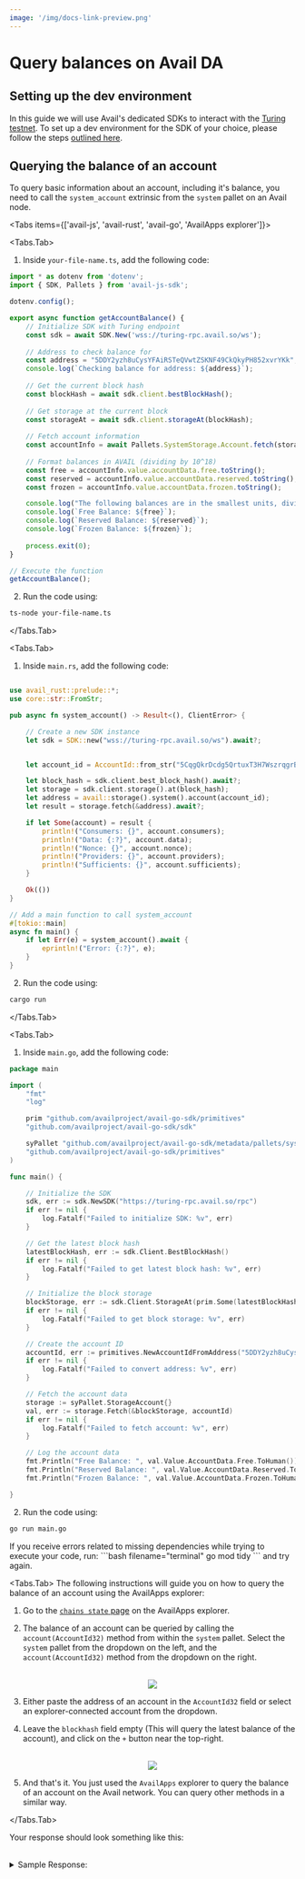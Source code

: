 ```yaml
---
image: '/img/docs-link-preview.png'
---
```



# Query balances on Avail DA

## Setting up the dev environment

In this guide we will use Avail's dedicated SDKs to interact with the [Turing testnet](/docs/networks).
To set up a dev environment for the SDK of your choice, please follow the steps [outlined here](/api-reference/avail-node-api#setting-up-the-dev-environment).

## Querying the balance of an account

To query basic information about an account, including it's balance, you need to call the `system_account` extrinsic from the `system` pallet on an Avail node.

<Tabs items={['avail-js', 'avail-rust', 'avail-go', 'AvailApps explorer']}>

<Tabs.Tab>
1. Inside `your-file-name.ts`, add the following code:

```typescript showLineNumbers filename="avail-js"
import * as dotenv from 'dotenv';
import { SDK, Pallets } from 'avail-js-sdk';

dotenv.config();

export async function getAccountBalance() {
    // Initialize SDK with Turing endpoint
    const sdk = await SDK.New('wss://turing-rpc.avail.so/ws');
    
    // Address to check balance for
    const address = "5DDY2yzh8uCysYFAiRSTeQVwtZSKNF49CkQkyPH852xvrYKk";
    console.log(`Checking balance for address: ${address}`);
    
    // Get the current block hash
    const blockHash = await sdk.client.bestBlockHash();
    
    // Get storage at the current block
    const storageAt = await sdk.client.storageAt(blockHash);
    
    // Fetch account information
    const accountInfo = await Pallets.SystemStorage.Account.fetch(storageAt, address);
    
    // Format balances in AVAIL (dividing by 10^18)
    const free = accountInfo.value.accountData.free.toString();
    const reserved = accountInfo.value.accountData.reserved.toString();
    const frozen = accountInfo.value.accountData.frozen.toString();

    console.log("The following balances are in the smallest units, divide by 10^18 to get the balance in AVAIL");
    console.log(`Free Balance: ${free}`);
    console.log(`Reserved Balance: ${reserved}`);
    console.log(`Frozen Balance: ${frozen}`);
    
    process.exit(0);
}

// Execute the function
getAccountBalance(); 
```

2. Run the code using:

```bash filename="terminal"
ts-node your-file-name.ts
```
</Tabs.Tab>

<Tabs.Tab>
1. Inside `main.rs`, add the following code:

```rust showLineNumbers filename="avail-rust"

use avail_rust::prelude::*;
use core::str::FromStr;

pub async fn system_account() -> Result<(), ClientError> {

    // Create a new SDK instance
    let sdk = SDK::new("wss://turing-rpc.avail.so/ws").await?;


    let account_id = AccountId::from_str("5CqgQkrDcdg5QrtuxT3H7WszrqgrBMhdwRbmMVXQzc4VSiEg").unwrap();

    let block_hash = sdk.client.best_block_hash().await?;
    let storage = sdk.client.storage().at(block_hash);
    let address = avail::storage().system().account(account_id);
    let result = storage.fetch(&address).await?;

    if let Some(account) = result {
        println!("Consumers: {}", account.consumers);
        println!("Data: {:?}", account.data);
        println!("Nonce: {}", account.nonce);
        println!("Providers: {}", account.providers);
        println!("Sufficients: {}", account.sufficients);
    }

    Ok(())
}

// Add a main function to call system_account
#[tokio::main]
async fn main() {
    if let Err(e) = system_account().await {
        eprintln!("Error: {:?}", e);
    }
}
```

2. Run the code using:

```bash filename="terminal"
cargo run
```

</Tabs.Tab>

<Tabs.Tab>
1. Inside `main.go`, add the following code:

```go showLineNumbers filename="avail-go"
package main

import (
	"fmt"
	"log"

	prim "github.com/availproject/avail-go-sdk/primitives"
	"github.com/availproject/avail-go-sdk/sdk"

	syPallet "github.com/availproject/avail-go-sdk/metadata/pallets/system"
	"github.com/availproject/avail-go-sdk/primitives"
)

func main() {

	// Initialize the SDK
	sdk, err := sdk.NewSDK("https://turing-rpc.avail.so/rpc")
	if err != nil {
		log.Fatalf("Failed to initialize SDK: %v", err)
	}

	// Get the latest block hash
	latestBlockHash, err := sdk.Client.BestBlockHash()
	if err != nil {
		log.Fatalf("Failed to get latest block hash: %v", err)
	}

	// Initialize the block storage
	blockStorage, err := sdk.Client.StorageAt(prim.Some(latestBlockHash))
	if err != nil {
		log.Fatalf("Failed to get block storage: %v", err)
	}

	// Create the account ID
	accountId, err := primitives.NewAccountIdFromAddress("5DDY2yzh8uCysYFAiRSTeQVwtZSKNF49CkQkyPH852xvrYKk")
	if err != nil {
		log.Fatalf("Failed to convert address: %v", err)
	}

	// Fetch the account data
	storage := syPallet.StorageAccount{}
	val, err := storage.Fetch(&blockStorage, accountId)
	if err != nil {
		log.Fatalf("Failed to fetch account: %v", err)
	}

	// Log the account data
	fmt.Println("Free Balance: ", val.Value.AccountData.Free.ToHuman())
	fmt.Println("Reserved Balance: ", val.Value.AccountData.Reserved.ToHuman())
	fmt.Println("Frozen Balance: ", val.Value.AccountData.Frozen.ToHuman())

}
```

2. Run the code using:

```bash filename="terminal"
go run main.go
```

<Callout type="info">
If you receive errors related to missing dependencies while trying to execute your code, run:
```bash filename="terminal"
go mod tidy
```
and try again.
</Callout>
</Tabs.Tab>

<Tabs.Tab>
The following instructions will guide you on how to query the balance of an account using the AvailApps explorer:

1. Go to the [`chains state` page](https://explorer.avail.so/#/chainstate) on the AvailApps explorer.

2. The balance of an account can be queried by calling the `account(AccountId32)` method from within the `system` pallet. Select the `system`
pallet from the dropdown on the left, and the `account(AccountId32)` method from the dropdown on the right.

<br/>
<div align="center">
<img src="/img/new-explorer/new-explorer-7.png" align="center" />
</div>

3. Either paste the address of an account in the `AccountId32` field or select an explorer-connected account from the dropdown.

4. Leave the `blockhash` field empty (This will query the latest balance of the account), and click on the `+` button near the top-right.

<br/>
<div align="center">
<img src="/img/new-explorer/new-explorer-8.png" align="center" />
</div>

5. And that's it. You just used the `AvailApps` explorer to query the balance of an account on the Avail network. You can query other methods in a similar way.

</Tabs.Tab>

</Tabs>

Your response should look something like this:

<br/>
<details className="border p-3 rounded-md bg-[#EFF6FF]">
<summary>Sample Response:</summary>
```
{
  nonce: '109',
  consumers: '2',
  providers: '1',
  sufficients: '0',
  data: {
    free: '1,000,000,000,000',
    reserved: '100,000,300,000,000,000,000',
    frozen: '100,000,000,000,000,000,000',
    flags: '170,141,183,460,469,231,731,687,303,715,884,105,728'
  }
}
Free balance: 28.3046577073 AVAIL
```
</details>
